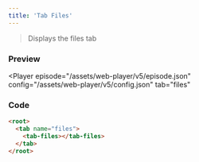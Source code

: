 ```yaml
---
title: 'Tab Files'
---
```



> Displays the files tab

### Preview

<Player
  episode="/assets/web-player/v5/episode.json"
  config="/assets/web-player/v5/config.json"
  tab="files"
>
  <root>
    <tab name="files">
      <tab-files></tab-files>
    </tab>
  </root>
</Player>

### Code

```html
<root>
  <tab name="files">
    <tab-files></tab-files>
  </tab>
</root>
```
